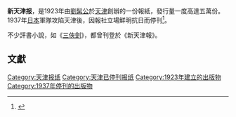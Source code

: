 '''新天津报'''，是1923年由[[劉髯公|劉髯公]]於[[天津|天津]]創辦的一份報紙，發行量一度高達五萬份。1937年[[日本|日本]]軍隊攻陷天津後，因報社立場鮮明抗日而停刊<ref>{{Cite web |url=http://www.tjwh.gov.cn/shwh/tjkzjs/kzrs/nsbqdlrg.htm |title=存档副本 |access-date=2015-07-25 |archive-url=https://web.archive.org/web/20140807082306/http://www.tjwh.gov.cn/shwh/tjkzjs/kzrs/nsbqdlrg.htm |archive-date=2014-08-07 |dead-url=yes }}</ref>。

不少評書小說，如《[[三俠劍|三俠劍]]》，都曾刊登於《新天津報》。

==文獻==
<references/>

[[Category:天津报纸|Category:天津报纸]]
[[Category:天津已停刊报纸|Category:天津已停刊报纸]]
[[Category:1923年建立的出版物|Category:1923年建立的出版物]]
[[Category:1937年停刊的出版物|Category:1937年停刊的出版物]]
